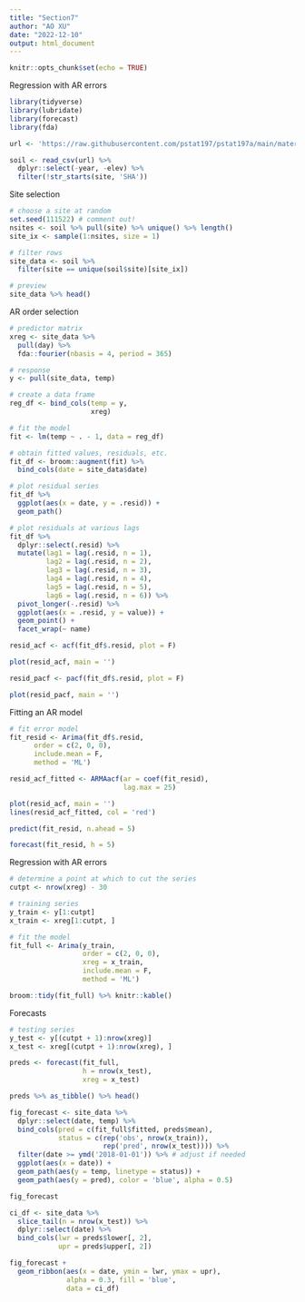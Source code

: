 ```yaml
---
title: "Section7"
author: "AO XU"
date: "2022-12-10"
output: html_document
---
```


```r
knitr::opts_chunk$set(echo = TRUE)
```

Regression with AR errors
```r
library(tidyverse)
library(lubridate)
library(forecast)
library(fda)

url <- 'https://raw.githubusercontent.com/pstat197/pstat197a/main/materials/labs/lab8-forecasting/data/soiltemp-200cm.csv'

soil <- read_csv(url) %>%
  dplyr::select(-year, -elev) %>%
  filter(!str_starts(site, 'SHA'))
```
Site selection
```r
# choose a site at random
set.seed(111522) # comment out!
nsites <- soil %>% pull(site) %>% unique() %>% length()
site_ix <- sample(1:nsites, size = 1)

# filter rows
site_data <- soil %>% 
  filter(site == unique(soil$site)[site_ix])

# preview
site_data %>% head()
```
AR order selection
```r
# predictor matrix
xreg <- site_data %>%
  pull(day) %>%
  fda::fourier(nbasis = 4, period = 365)

# response
y <- pull(site_data, temp)

# create a data frame
reg_df <- bind_cols(temp = y, 
                    xreg)

# fit the model
fit <- lm(temp ~ . - 1, data = reg_df)

# obtain fitted values, residuals, etc.
fit_df <- broom::augment(fit) %>%
  bind_cols(date = site_data$date)
```
```r
# plot residual series
fit_df %>%
  ggplot(aes(x = date, y = .resid)) +
  geom_path()
```

```r
# plot residuals at various lags
fit_df %>%
  dplyr::select(.resid) %>%
  mutate(lag1 = lag(.resid, n = 1),
         lag2 = lag(.resid, n = 2),
         lag3 = lag(.resid, n = 3),
         lag4 = lag(.resid, n = 4),
         lag5 = lag(.resid, n = 5),
         lag6 = lag(.resid, n = 6)) %>%
  pivot_longer(-.resid) %>%
  ggplot(aes(x = .resid, y = value)) +
  geom_point() + 
  facet_wrap(~ name)
```

```r
resid_acf <- acf(fit_df$.resid, plot = F)

plot(resid_acf, main = '')
```
```r
resid_pacf <- pacf(fit_df$.resid, plot = F)

plot(resid_pacf, main = '')
```
Fitting an AR model
```r
# fit error model
fit_resid <- Arima(fit_df$.resid,
      order = c(2, 0, 0),
      include.mean = F,
      method = 'ML')
```
```r
resid_acf_fitted <- ARMAacf(ar = coef(fit_resid), 
                            lag.max = 25)

plot(resid_acf, main = '')
lines(resid_acf_fitted, col = 'red')
```
```r
predict(fit_resid, n.ahead = 5)
```

```r
forecast(fit_resid, h = 5)
```

Regression with AR errors
```r
# determine a point at which to cut the series
cutpt <- nrow(xreg) - 30

# training series
y_train <- y[1:cutpt]
x_train <- xreg[1:cutpt, ]

# fit the model
fit_full <- Arima(y_train,
                  order = c(2, 0, 0),
                  xreg = x_train,
                  include.mean = F,
                  method = 'ML')

broom::tidy(fit_full) %>% knitr::kable()
```

Forecasts
```r
# testing series
y_test <- y[(cutpt + 1):nrow(xreg)]
x_test <- xreg[(cutpt + 1):nrow(xreg), ]

preds <- forecast(fit_full, 
                  h = nrow(x_test), 
                  xreg = x_test)

preds %>% as_tibble() %>% head()
```

```r
fig_forecast <- site_data %>%
  dplyr::select(date, temp) %>%
  bind_cols(pred = c(fit_full$fitted, preds$mean),
            status = c(rep('obs', nrow(x_train)),
                       rep('pred', nrow(x_test)))) %>%
  filter(date >= ymd('2018-01-01')) %>% # adjust if needed
  ggplot(aes(x = date)) +
  geom_path(aes(y = temp, linetype = status)) +
  geom_path(aes(y = pred), color = 'blue', alpha = 0.5)

fig_forecast
```

```r
ci_df <- site_data %>% 
  slice_tail(n = nrow(x_test)) %>% 
  dplyr::select(date) %>%
  bind_cols(lwr = preds$lower[, 2],
            upr = preds$upper[, 2])

fig_forecast +
  geom_ribbon(aes(x = date, ymin = lwr, ymax = upr),
              alpha = 0.3, fill = 'blue',
              data = ci_df)
```


